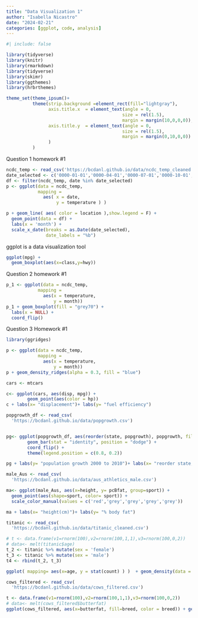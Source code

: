 ```yaml
---
title: "Data Visualization 1"
author: "Isabella Nicastro"
date: "2024-02-21"
categories: [ggplot, code, analysis]
---
```


```r
#| include: false

library(tidyverse)
library(knitr)
library(rmarkdown)
library(tidyverse)
library(skimr)
library(ggthemes)
library(hrbrthemes)

theme_set(theme_ipsum()+
          theme(strip.background =element_rect(fill="lightgray"),
                axis.title.x  = element_text(angle = 0,
                                            size = rel(1.5),
                                            margin = margin(10,0,0,0)),
                axis.title.y  = element_text(angle = 0,
                                            size = rel(1.5),
                                            margin = margin(0,10,0,0))
                )
          )
```

Question 1 homework #1 
```r
ncdc_temp <- read_csv('https://bcdanl.github.io/data/ncdc_temp_cleaned.csv')
date_selected <- c('0000-01-01','0000-04-01','0000-07-01','0000-10-01','0000-12-31')
df <- filter(ncdc_temp, date %in% date_selected)
p <- ggplot(data = ncdc_temp,
            mapping =
              aes( x = date,
                   y = temperature ) )

p + geom_line( aes( color = location ),show.legend = F) +
  geom_point(data = df) +
  labs(x = 'month') + 
  scale_x_date(breaks = as.Date(date_selected),
               date_labels = "%b")
```


ggplot is a data visualization tool


```r
ggplot(mpg) +
  geom_boxplot(aes(x=class,y=hwy))
```

Question 2 homework #1
```r
p_1 <- ggplot(data = ncdc_temp,
            mapping =
              aes(x = temperature,
                  y = month))
p_1 + geom_boxplot(fill = "grey70") +
  labs(x = NULL) +
  coord_flip()
```

Question 3 Homework #1 

```r
library(ggridges)

p <- ggplot(data = ncdc_temp,
            mapping = 
              aes(x = temperature,
                  y = month))
p + geom_density_ridges(alpha = 0.3, fill = "blue")


```
```r
cars <- mtcars

c<- ggplot(cars, aes(disp, mpg)) +
        geom_point(aes(color = hp))
c + labs(x= "displacement")+ labs(y= "fuel efficiency")
```






```r
popgrowth_df <- read_csv(
  'https://bcdanl.github.io/data/popgrowth.csv')


pg<- ggplot(popgrowth_df, aes(reorder(state, popgrowth), popgrowth, fill = region)) +
        geom_bar(stat = "identity", position = "dodge") +
        coord_flip() +
        theme(legend.position = c(0.8, 0.2))

pg + labs(y= "population growth 2000 to 2010")+ labs(x= "reorder state, pop growth")
```

```r
male_Aus <- read_csv(
  'https://bcdanl.github.io/data/aus_athletics_male.csv')

ma<- ggplot(male_Aus, aes(x=height, y= pcBfat, group=sport)) +
  geom_point(aes(shape=sport, color= sport)) + 
  scale_color_manual(values = c('red','grey','grey','grey','grey'))

ma + labs(x= "height(cm)")+ labs(y= "% body fat")

```

```r
titanic <- read_csv(
  'https://bcdanl.github.io/data/titanic_cleaned.csv')

# t <- data.frame(v1=rnorm(100),v2=rnorm(100,1,1),v3=rnorm(100,0,2))
# data<- melt(titanic$age)
t_2 <- titanic %>% mutate(sex = 'female')
t_3 <- titanic %>% mutate(sex = 'male')
t4 <- rbind(t_2, t_3)

ggplot( mapping= aes(x=age, y = stat(count) ) )  + geom_density(data = t4, fill = 'grey',color = 'grey') + geom_density(data = titanic, aes(fill=sex)) + facet_wrap(sex~.)
```
               
```r

cows_filtered <- read_csv(
  'https://bcdanl.github.io/data/cows_filtered.csv')

t <- data.frame(v1=rnorm(100),v2=rnorm(100,1,1),v3=rnorm(100,0,2))
# data<- melt(cows_filtered$butterfat)
ggplot(cows_filtered, aes(x=butterfat, fill=breed, color = breed)) + geom_density(alpha=0.25) 

```
               
               